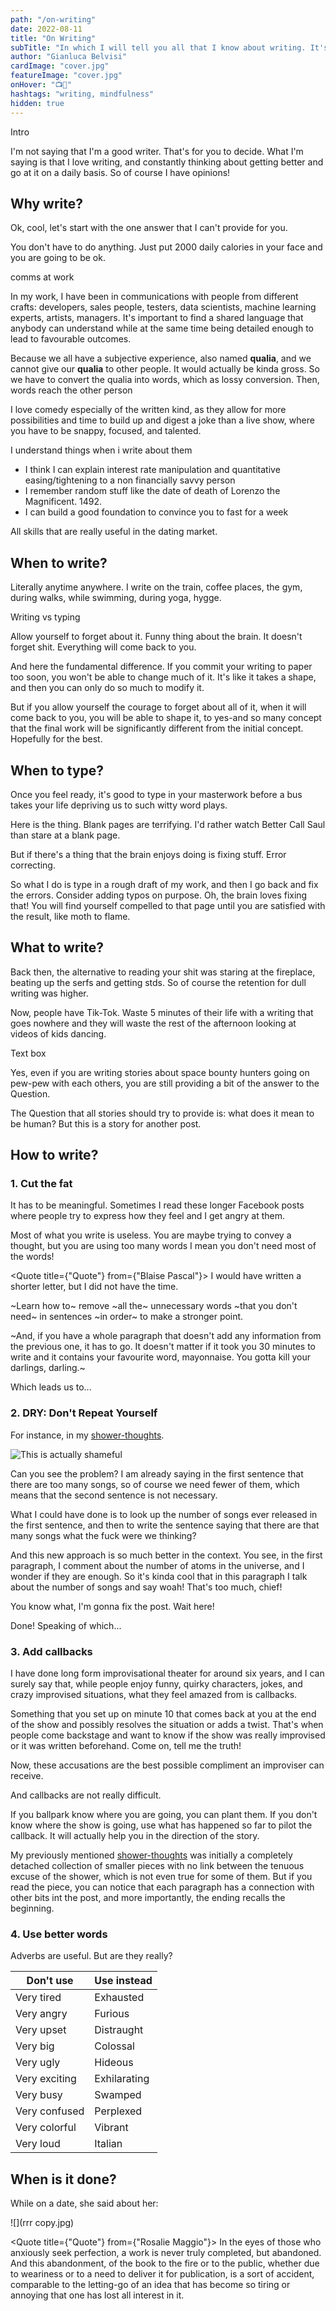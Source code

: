 ```yaml
---
path: "/on-writing"
date: 2022-08-11
title: "On Writing"
subTitle: "In which I will tell you all that I know about writing. It's not gonna take much!"
author: "Gianluca Belvisi"
cardImage: "cover.jpg"
featureImage: "cover.jpg"
onHover: "📺🤤"
hashtags: "writing, mindfulness"
hidden: true
---
```



Intro

I'm not saying that I'm a good writer. That's for you to decide. What I'm saying is that I love writing, and constantly thinking about getting better and go at it on a daily basis. So of course I have opinions!

## Why write?

Ok, cool, let's start with the one answer that I can't provide for you.

You don't have to do anything. Just put 2000 daily calories in your face and you are going to be ok.

comms at work

In my work, I have been in communications with people from different crafts: developers, sales people, testers, data scientists, machine learning experts, artists, managers. It's important to find a shared language that anybody can understand while at the same time being detailed enough to lead to favourable outcomes.

Because we all have a subjective experience, also named **qualia**, and we cannot give our **qualia** to other people. It would actually be kinda gross. So we have to convert the qualia into words, which as lossy conversion. Then, words reach the other person


I love comedy especially of the written kind, as they allow for more possibilities and time to build up and digest a joke than a live show, where you have to be snappy, focused, and talented.

I understand things when i write about them
* I think I can explain interest rate manipulation and quantitative easing/tightening to a non financially savvy person
* I remember random stuff like the date of death of Lorenzo the Magnificent. 1492.
* I can build a good foundation to convince you to fast for a week

All skills that are really useful in the dating market.

## When to write?

Literally anytime anywhere. I write on the train, coffee places, the gym, during walks, while swimming, during yoga, hygge.

Writing vs typing

Allow yourself to forget about it. Funny thing about the brain. It doesn't forget shit. Everything will come back to you.

And here the fundamental difference. If you commit your writing to paper too soon, you won't be able to change much of it. It's like it takes a shape, and then you can only do so much to modify it.

But if you allow yourself the courage to forget about all of it, when it will come back to you, you will be able to shape it, to yes-and so many concept that the final work will be significantly different from the initial concept. Hopefully for the best.

## When to type?

Once you feel ready, it's good to type in your masterwork before a bus takes your life depriving us to such witty word plays.

Here is the thing. Blank pages are terrifying. I'd rather watch Better Call Saul than stare at a blank page.

But if there's a thing that the brain enjoys doing is fixing stuff. Error correcting.

So what I do is type in a rough draft of my work, and then I go back and fix the errors. Consider adding typos on purpose. Oh, the brain loves fixing that! You will find yourself compelled to that page until you are satisfied with the result, like moth to flame.

## What to write?

Back then, the alternative to reading your shit was staring at the fireplace, beating up the serfs and getting stds. So of course the retention for dull writing was higher.

Now, people have Tik-Tok. Waste 5 minutes of their life with a writing that goes nowhere and they will waste the rest of the afternoon looking at videos of kids dancing.

Text box

Yes, even if you are writing stories about space bounty hunters going on pew-pew with each others, you are still providing a bit of the answer to the Question.

The Question that all stories should try to provide is: what does it mean to be human? But this is a story for another post.

## How to write?


### 1. Cut the fat

It has to be meaningful. Sometimes I read these longer Facebook posts where people try to express how they feel and I get angry at them.


Most of what you write is useless. You are maybe trying to convey a thought, but you are using too many words I mean you don't need most of the words!

<Quote title={"Quote"} from={"Blaise Pascal"}>
    I would have written a shorter letter, but I did not have the time.
</Quote>


~Learn how to~ remove ~all the~ unnecessary words ~that you don't need~ in sentences ~in order~ to make a stronger point.

~And, if you have a whole paragraph that doesn't add any information from the previous one, it has to go. It doesn't matter if it took you 30 minutes to write and it contains your favourite word, mayonnaise. You gotta kill your darlings, darling.~

Which leads us to...

### 2. DRY: Don't Repeat Yourself

For instance, in my [shower-thoughts](/shower-thoughts).

![This is actually shameful](fat.png)

Can you see the problem? I am already saying in the first sentence that there are too many songs, so of course we need fewer of them, which means that the second sentence is not necessary.

What I could have done is to look up the number of songs ever released in the first sentence, and then to write the sentence saying that there are that many songs what the fuck were we thinking?

And this new approach is so much better in the context. You see, in the first paragraph, I comment about the number of atoms in the universe, and I wonder if they are enough. So it's kinda cool that in this paragraph I talk about the number of songs and say woah! That's too much, chief!

You know what, I'm gonna fix the post. Wait here!

Done! Speaking of which...

### 3. Add callbacks

I have done long form improvisational theater for around six years, and I can surely say that, while people enjoy funny, quirky characters, jokes, and crazy improvised situations, what they feel amazed from is callbacks.

Something that you set up on minute 10 that comes back at you at the end of the show and possibly resolves the situation or adds a twist. That's when people come backstage and want to know if the show was really improvised or it was written beforehand. Come on, tell me the truth!

Now, these accusations are the best possible compliment an improviser can receive.

And callbacks are not really difficult.

If you ballpark know where you are going, you can plant them. If you don't know where the show is going, use what has happened so far to pilot the callback. It will actually help you in the direction of the story.

My previously mentioned [shower-thoughts](/shower-thoughts) was initially a completely detached collection of smaller pieces with no link between the tenuous excuse of the shower, which is not even true for some of them. But if you read the piece, you can notice that each paragraph has a connection with other bits int the post, and more importantly, the ending recalls the beginning.

### 4. Use better words

Adverbs are useful. But are they really?

<table>
    <thead>
    <tr>
        <th>Don't use</th>
        <th>Use instead</th>
    </tr>
    </thead>
    <tbody>
    <tr>
        <td>Very tired</td>
        <td>Exhausted</td>
    </tr>
    <tr>
        <td>Very angry</td>
        <td>Furious</td>
    </tr>
    <tr>
        <td>Very upset</td>
        <td>Distraught</td>
    </tr>
    <tr>
        <td>Very big</td>
        <td>Colossal</td>
    </tr>
    <tr>
        <td>Very ugly</td>
        <td>Hideous</td>
    </tr>
    <tr>
        <td>Very exciting</td>
        <td>Exhilarating</td>
    </tr>
    <tr>
        <td>Very busy</td>
        <td>Swamped</td>
    </tr>
    <tr>
        <td>Very confused</td>
        <td>Perplexed</td>
    </tr>
    <tr>
        <td>Very colorful</td>
        <td>Vibrant</td>
    </tr>
    <tr>
        <td>Very loud</td>
        <td>Italian</td>
    </tr>
    </tbody>
</table>


## When is it done?

While on a date, she said about her:

![](rrr copy.jpg)



<Quote title={"Quote"} from={"Rosalie Maggio"}>
    In the eyes of those who anxiously seek perfection, a work is never truly completed, but abandoned. And this abandonment, of the book to the fire or to the public, whether due to weariness or to a need to deliver it for publication, is a sort of accident, comparable to the letting-go of an idea that has become so tiring or annoying that one has lost all interest in it.
</Quote>




